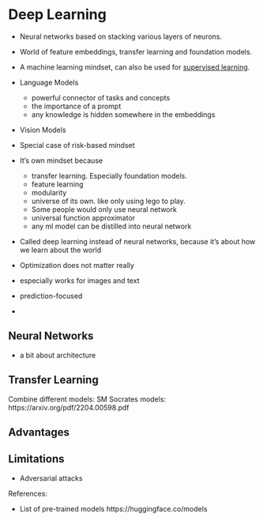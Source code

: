 # Deep Learning {#deep-learning}

* Neural networks based on stacking various layers of neurons.
* World of feature embeddings, transfer learning and foundation models.
* A machine learning mindset, can also be used for [supervised learning](#supervised-ml).




* Language Models
  * powerful connector of tasks and concepts
  * the importance of a prompt
  * any knowledge is hidden somewhere in the embeddings
* Vision Models


* Special case of risk-based mindset
* It's own mindset because
  * transfer learning. Especially foundation models.
  * feature learning
  * modularity
  * universe of its own. like only using lego to play.
  * Some people would only use neural network
  * universal function approximator
  * any ml model can be distilled into neural network
* Called deep learning instead of neural networks, because it's about how we learn about the world
* Optimization does not matter really
* especially works for images and text
* prediction-focused
*

## Neural Networks

* a bit about architecture


## Transfer Learning


Combine different models: SM Socrates models: https://arxiv.org/pdf/2204.00598.pdf

## Advantages

## Limitations

* Adversarial attacks

References:

* List of pre-trained models https://huggingface.co/models
